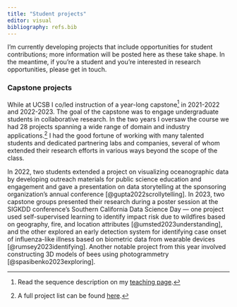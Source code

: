```yaml
---
title: "Student projects"
editor: visual
bibliography: refs.bib
---
```


I'm currently developing projects that include opportunities for student contributions; more information will be posted here as these take shape. In the meantime, if you're a student and you're interested in research opportunities, please get in touch.

### Capstone projects

While at UCSB I co/led instruction of a year-long capstone[^1] in 2021-2022 and 2022-2023. The goal of the capstone was to engage undergraduate students in collaborative research. In the two years I oversaw the course we had 28 projects spanning a wide range of domain and industry applications.[^2] I had the good fortune of working with many talented students and dedicated partnering labs and companies, several of whom extended their research efforts in various ways beyond the scope of the class.

[^1]: Read the sequence description on my [teaching page](teaching.qmd#pstat197).

[^2]: A full project list can be found [here](http://ruizt.github.io/pstat197).

In 2022, two students extended a project on visualizing oceanographic data by developing outreach materials for public science education and engagement and gave a presentation on data storytelling at the sponsoring organization's annual conference [@gupta2022scrollytelling]. In 2023, two capstone groups presented their research during a poster session at the SIGKDD conference's Southern California Data Science Day --- one project used self-supervised learning to identify impact risk due to wildfires based on geography, fire, and location attributes [@umsted2023understanding], and the other explored an early detection system for identifying case onset of influenza-like illness based on biometric data from wearable devices [@rumsey2023identifying]. Another notable project from this year involved constructing 3D models of bees using photogrammetry [@spasibenko2023exploring].

